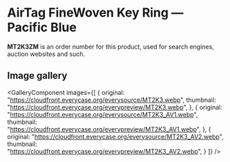 
# AirTag FineWoven Key Ring — Pacific Blue

<Callout type='info' emoji='👉🏻'>**MT2K3ZM** is an order number for this product, used for search engines, auction websites and such.</Callout>

## Image gallery

<GalleryComponent
    images={[
      {
        original: "https://cloudfront.everycase.org/everysource/MT2K3.webp",
        thumbnail: "https://cloudfront.everycase.org/everypreview/MT2K3.webp",
      },
      {
        original: "https://cloudfront.everycase.org/everysource/MT2K3_AV1.webp",
        thumbnail: "https://cloudfront.everycase.org/everypreview/MT2K3_AV1.webp",
      },
      {
        original: "https://cloudfront.everycase.org/everysource/MT2K3_AV2.webp",
        thumbnail: "https://cloudfront.everycase.org/everypreview/MT2K3_AV2.webp",
      }
    ]}
  />
